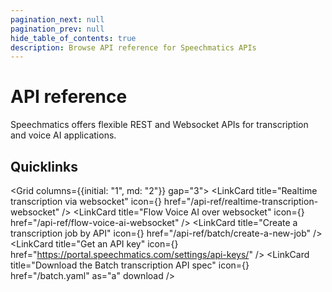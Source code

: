```yaml
---
pagination_next: null
pagination_prev: null
hide_table_of_contents: true
description: Browse API reference for Speechmatics APIs
---
```


# API reference

Speechmatics offers flexible REST and Websocket APIs for transcription and voice AI applications.

## Quicklinks

<Grid columns={{initial: "1", md: "2"}} gap="3">
  <LinkCard
    title="Realtime transcription via websocket"
    icon={<ArrowUpDown/>}
    href="/api-ref/realtime-transcription-websocket"
  />
  <LinkCard
  title="Flow Voice AI over websocket"
  icon={<BotMessageSquare/>}
  href="/api-ref/flow-voice-ai-websocket"
  />
  <LinkCard
    title="Create a transcription job by API"
    icon={<CloudUpload/>}
    href="/api-ref/batch/create-a-new-job"
  />
  <LinkCard
    title="Get an API key"
    icon={<LockKeyholeOpen/>}
    href="https://portal.speechmatics.com/settings/api-keys/"
  />
  <LinkCard
    title="Download the Batch transcription API spec"
    icon={<FileDown/>}
    href="/batch.yaml"
    as="a"
    download
  />
</Grid>